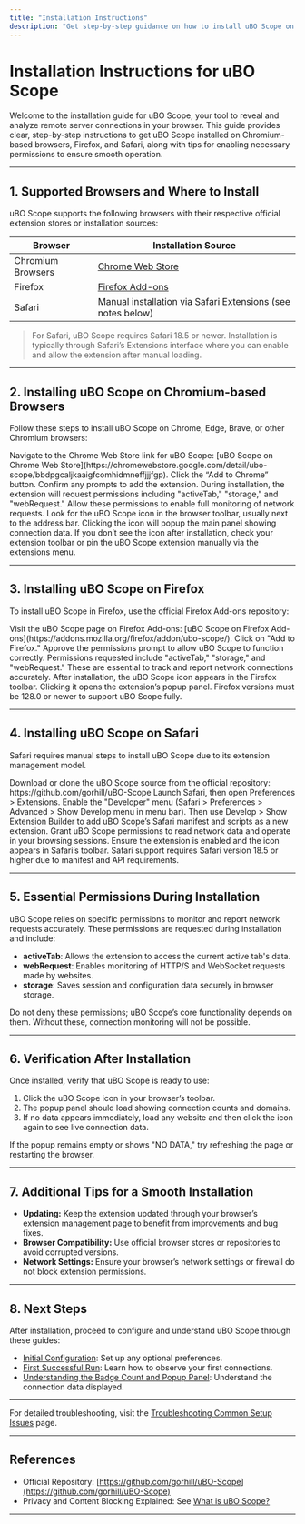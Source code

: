 ```yaml
---
title: "Installation Instructions"
description: "Get step-by-step guidance on how to install uBO Scope on Chromium-based browsers, Firefox, and Safari. Includes official source links, extension store navigation, and tips for enabling permissions during installation."
---
```


# Installation Instructions for uBO Scope

Welcome to the installation guide for uBO Scope, your tool to reveal and analyze remote server connections in your browser. This guide provides clear, step-by-step instructions to get uBO Scope installed on Chromium-based browsers, Firefox, and Safari, along with tips for enabling necessary permissions to ensure smooth operation.

---

## 1. Supported Browsers and Where to Install

uBO Scope supports the following browsers with their respective official extension stores or installation sources:

| Browser           | Installation Source                                      |
|-------------------|----------------------------------------------------------|
| Chromium Browsers  | [Chrome Web Store](https://chromewebstore.google.com/detail/ubo-scope/bbdpgcaljkaaigfcomhidmneffjjjfgp) |
| Firefox           | [Firefox Add-ons](https://addons.mozilla.org/firefox/addon/ubo-scope/)                 |
| Safari            | Manual installation via Safari Extensions (see notes below)            |

> For Safari, uBO Scope requires Safari 18.5 or newer. Installation is typically through Safari’s Extensions interface where you can enable and allow the extension after manual loading.

---

## 2. Installing uBO Scope on Chromium-based Browsers

Follow these steps to install uBO Scope on Chrome, Edge, Brave, or other Chromium browsers:

<Steps>
<Step title="Open Chrome Web Store">
Navigate to the Chrome Web Store link for uBO Scope: [uBO Scope on Chrome Web Store](https://chromewebstore.google.com/detail/ubo-scope/bbdpgcaljkaaigfcomhidmneffjjjfgp).
</Step>
<Step title="Add to Browser">
Click the “Add to Chrome” button. Confirm any prompts to add the extension.
</Step>
<Step title="Grant Permissions">
During installation, the extension will request permissions including "activeTab," "storage," and "webRequest." Allow these permissions to enable full monitoring of network requests.
</Step>
<Step title="Verify Installation">
Look for the uBO Scope icon in the browser toolbar, usually next to the address bar. Clicking the icon will popup the main panel showing connection data.
</Step>
</Steps>

<Tip>
If you don’t see the icon after installation, check your extension toolbar or pin the uBO Scope extension manually via the extensions menu.
</Tip>

---

## 3. Installing uBO Scope on Firefox

To install uBO Scope in Firefox, use the official Firefox Add-ons repository:

<Steps>
<Step title="Open Firefox Add-ons Store">
Visit the uBO Scope page on Firefox Add-ons: [uBO Scope on Firefox Add-ons](https://addons.mozilla.org/firefox/addon/ubo-scope/).
</Step>
<Step title="Add to Firefox">
Click on "Add to Firefox." Approve the permissions prompt to allow uBO Scope to function correctly.
</Step>
<Step title="Confirm Permissions">
Permissions requested include "activeTab," "storage," and "webRequest." These are essential to track and report network connections accurately.
</Step>
<Step title="Check Extension Icon">
After installation, the uBO Scope icon appears in the Firefox toolbar. Clicking it opens the extension’s popup panel.
</Step>
</Steps>

<Note>
Firefox versions must be 128.0 or newer to support uBO Scope fully.
</Note>

---

## 4. Installing uBO Scope on Safari

Safari requires manual steps to install uBO Scope due to its extension management model.

<Steps>
<Step title="Obtain the Extension Files">
Download or clone the uBO Scope source from the official repository: https://github.com/gorhill/uBO-Scope
</Step>
<Step title="Open Safari Extensions Pane">
Launch Safari, then open Preferences > Extensions.
</Step>
<Step title="Enable Developer Mode and Load Extension">
Enable the "Developer" menu (Safari > Preferences > Advanced > Show Develop menu in menu bar). Then use Develop > Show Extension Builder to add uBO Scope’s Safari manifest and scripts as a new extension.
</Step>
<Step title="Allow Permissions">
Grant uBO Scope permissions to read network data and operate in your browsing sessions.
</Step>
<Step title="Verify Activation">
Ensure the extension is enabled and the icon appears in Safari’s toolbar.
</Step>
</Steps>

<Warning>
Safari support requires Safari version 18.5 or higher due to manifest and API requirements.
</Warning>

---

## 5. Essential Permissions During Installation

uBO Scope relies on specific permissions to monitor and report network requests accurately. These permissions are requested during installation and include:

- **activeTab**: Allows the extension to access the current active tab's data.
- **webRequest**: Enables monitoring of HTTP/S and WebSocket requests made by websites.
- **storage**: Saves session and configuration data securely in browser storage.

<Tip>
Do not deny these permissions; uBO Scope’s core functionality depends on them. Without these, connection monitoring will not be possible.
</Tip>

---

## 6. Verification After Installation

Once installed, verify that uBO Scope is ready to use:

1. Click the uBO Scope icon in your browser’s toolbar.
2. The popup panel should load showing connection counts and domains.
3. If no data appears immediately, load any website and then click the icon again to see live connection data.

<Check>
If the popup remains empty or shows "NO DATA," try refreshing the page or restarting the browser.
</Check>

---

## 7. Additional Tips for a Smooth Installation

- **Updating:** Keep the extension updated through your browser’s extension management page to benefit from improvements and bug fixes.
- **Browser Compatibility:** Use official browser stores or repositories to avoid corrupted versions.
- **Network Settings:** Ensure your browser’s network settings or firewall do not block extension permissions.

---

## 8. Next Steps

After installation, proceed to configure and understand uBO Scope through these guides:

- [Initial Configuration](/getting-started/installation-and-setup/initial-configuration): Set up any optional preferences.
- [First Successful Run](/getting-started/first-steps-and-troubleshooting/first-successful-run): Learn how to observe your first connections.
- [Understanding the Badge Count and Popup Panel](/guides/getting-started-essentials/understanding-badge-and-popup): Understand the connection data displayed.

---

For detailed troubleshooting, visit the [Troubleshooting Common Setup Issues](/getting-started/first-steps-and-troubleshooting/troubleshooting-common-issues) page.

---

## References

- Official Repository: [https://github.com/gorhill/uBO-Scope](https://github.com/gorhill/uBO-Scope)
- Privacy and Content Blocking Explained: See [What is uBO Scope?](/overview/product-intro-and-value/purpose-and-benefits)

---